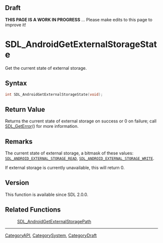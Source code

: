 
== Draft ==

'''THIS PAGE IS A WORK IN PROGRESS''' ... Please make edits to this page to improve it!


<!-- #*^*^*^*^*See https://wiki.libsdl.org/SGFunctions for details on editing this page*^*^*^*^* -->
= SDL_AndroidGetExternalStorageState =

Get the current state of external storage.

== Syntax ==

<syntaxhighlight lang='c'>
int SDL_AndroidGetExternalStorageState(void);
</syntaxhighlight>

== Return Value ==

Returns the current state of external storage on success or 0 on failure;
call [[SDL_GetError]]() for more information.

== Remarks ==

The current state of external storage, a bitmask of these values:
<code>[[SDL_ANDROID_EXTERNAL_STORAGE_READ]]</code>,
<code>[[SDL_ANDROID_EXTERNAL_STORAGE_WRITE]]</code>.

If external storage is currently unavailable, this will return 0.

== Version ==

This function is available since SDL 2.0.0.

== Related Functions ==

:[[SDL_AndroidGetExternalStoragePath]]

----
[[CategoryAPI]], [[CategorySystem]], [[CategoryDraft]]
<!-- #See the Style Guide for instructions on editing the footer. -->


